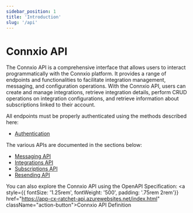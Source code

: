 ```yaml
---
sidebar_position: 1
title: 'Introduction'
slug: '/api'
---
```


# Connxio API

The Connxio API is a comprehensive interface that allows users to interact programmatically with the Connxio platform.
It provides a range of endpoints and functionalities to facilitate integration management, messaging, and configuration operations.
With the Connxio API, users can create and manage integrations, retrieve integration details, perform CRUD operations on integration configurations, 
and retrieve information about subscriptions linked to their account.

All endpoints must be properly authenticated using the methods described here:
- [Authentication](/api/authentication)


The various APIs are documented in the sections below:
- [Messaging API](/api/messages)
- [Integrations API](/api/integrations)
- [Subscriptions API](/api/subscriptions)
- [Resending API](/api/resending-api)


You can also explore the Connxio API using the OpenAPI Specification:
<a style={{ fontSize: '1.25rem', fontWeight: '500', padding: '.75rem 2rem'}} href="https://app-cx-ratchet-api.azurewebsites.net/index.html" className="action-button">Connxio API Definition</a>

<br />
<br />

